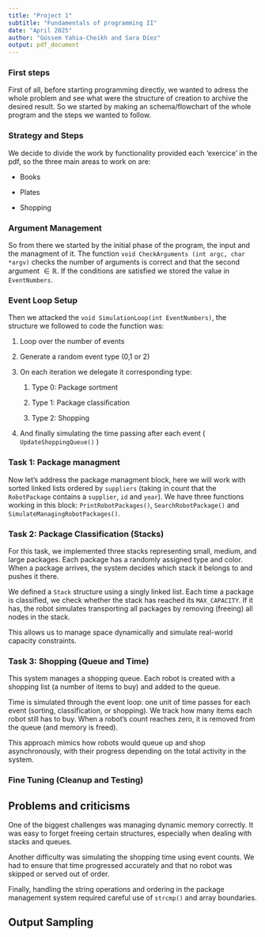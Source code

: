 ```yaml
---
title: "Project 1"
subtitle: "Fundamentals of programming II"
date: "April 2025"
author: "Gússem Yahia-Cheikh and Sara Díez"
output: pdf_document
---
```


### First steps

First of all, before starting programming directly, we wanted to adress the whole problem and see what were the structure of creation to archive the desired result. So we started by making an schema/flowchart of the whole program and the steps we wanted to follow.


### Strategy and Steps

We decide to divide the work by functionality provided each 'exercice' in the pdf, so the three main areas to work on are:

-   Books

-   Plates

-   Shopping

### **Argument Management**

So from there we started by the initial phase of the program, the input and the managment of it. The function `void CheckArguments (int argc, char *argv)` checks the number of arguments is correct and that the second argument $\in \mathbb{R}$. If the conditions are satisfied we stored the value in `EventNumbers`.

### **Event Loop Setup**

Then we attacked the `void SimulationLoop(int EventNumbers)`, the structure we followed to code the function was:

1.  Loop over the number of events

2.  Generate a random event type (0,1 or 2)

3.  On each iteration we delegate it corresponding type:

    1.  Type 0: Package sortment

    2.  Type 1: Package classification

    3.  Type 2: Shopping

4.  And finally simulating the time passing after each event ( `UpdateShoppingQueue()` )

### **Task 1: Package managment**

Now let's address the package managment block, here we will work with sorted linked lists ordered by `suppliers` (taking in count that the `RobotPackage` contains a `supplier`, `id` and `year`). We have three functions working in this block: `PrintRobotPackages()`, `SearchRobotPackage()` and `SimulateManagingRobotPackages()`.

### **Task 2: Package Classification (Stacks)**

For this task, we implemented three stacks representing small, medium, and large packages. Each package has a randomly assigned type and color. When a package arrives, the system decides which stack it belongs to and pushes it there.

We defined a `Stack` structure using a singly linked list. Each time a package is classified, we check whether the stack has reached its `MAX_CAPACITY`. If it has, the robot simulates transporting all packages by removing (freeing) all nodes in the stack.

This allows us to manage space dynamically and simulate real-world capacity constraints.

### **Task 3: Shopping (Queue and Time)**

This system manages a shopping queue. Each robot is created with a shopping list (a number of items to buy) and added to the queue.

Time is simulated through the event loop: one unit of time passes for each event (sorting, classification, or shopping). We track how many items each robot still has to buy. When a robot’s count reaches zero, it is removed from the queue (and memory is freed).

This approach mimics how robots would queue up and shop asynchronously, with their progress depending on the total activity in the system.

### **Fine Tuning (Cleanup and Testing)**

## Problems and criticisms

One of the biggest challenges was managing dynamic memory correctly. It was easy to forget freeing certain structures, especially when dealing with stacks and queues.

Another difficulty was simulating the shopping time using event counts. We had to ensure that time progressed accurately and that no robot was skipped or served out of order.

Finally, handling the string operations and ordering in the package management system required careful use of `strcmp()` and array boundaries.

## Output Sampling
